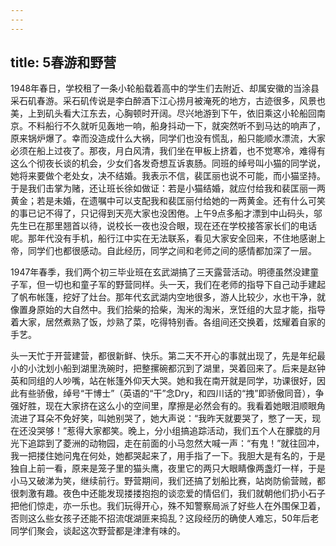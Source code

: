 ```yaml
---
---
---
```

title: 5春游和野营
---




1948年春日，学校租了一条小轮船载着高中的学生们去附近、却属安徽的当涂县采石矶春游。采石矶传说是李白醉酒下江心捞月被淹死的地方，古迹很多，风景也美，上到矶头看大江东去，心胸顿时开阔。尽兴地游到下午，依旧乘这小轮船回南京。不料船行不久就听见轰地一响，船身抖动一下，就突然听不到马达的响声了，原来锅炉爆了。幸而没造成什么大祸，同学们也没有慌乱，船只能顺水漂流，大家必须在船上过夜了。那夜，月白风清，我们坐在甲板上挤着，也不觉寒冷，难得有这么个彻夜长谈的机会，少女们各发奇想互诉衷肠。同班的绰号叫小猫的同学说，她将来要做个老处女，决不结婚。我表示不信，裴匡丽也说不可能，而小猫坚持。于是我们击掌为赌，还让班长徐如做证：若是小猫结婚，就应付给我和裴匡丽一两黄金；若是未婚，在遗嘱中可以支配我和裴匡丽付给她的一两黄金。还有什么可笑的事已记不得了，只记得到天亮大家也没困倦。上午9点多船才漂到中山码头，邬先生已在那里翘首以待，说校长一夜也没合眼，现在还在学校接答家长们的电话呢。那年代没有手机，船行江中实在无法联系，看见大家安全回来，不住地感谢上帝，同学们也都很感动。自此经历，同学之间和老师之间的感情都加深了一层。

1947年春季，我们两个初三毕业班在玄武湖搞了三天露营活动。明德虽然没建童子军，但一切也和童子军的野营同样。头一天，我们在老师的指导下自己动手建起了帆布帐篷，挖好了灶台。那年代玄武湖内空地很多，游人比较少，水也干净，就像置身原始的大自然中。我们拾柴的拾柴，淘米的淘米，烹饪组的大显才能，指导着大家，居然煮熟了饭，炒熟了菜，吃得特别香。各组间还交换着，炫耀着自家的手艺。

头一天忙于开营建营，都很新鲜、快乐。第二天不开心的事就出现了，先是年纪最小的小沈划小船到湖里洗碗时，把整摞碗都沉到了湖里，哭着回来了。后来是赵钟英和同组的人吵嘴，站在帐篷外仰天大哭。她和我在南开就是同学，功课很好，因此有些骄傲，绰号“干博士”（英语的“干”念Dry，和四川话的“拽”即骄傲同音），争强好胜，现在大家挤在这么小的空间里，摩擦是必然会有的。我看着她眼泪顺眼角流进了耳朵不免好笑，叫她别哭了，她大声说：“我昨天就要哭了，憋了一天，现在还没哭够！”惹得大家都笑。晚上，分小组搞追踪活动，我们五个人在朦胧的月光下追踪到了菱洲的动物园，走在前面的小马忽然大喊一声：“有鬼！”就往回冲，我一把搂住她问鬼在何处，她都哭起来了，用手指了一下。我胆大是有名的，于是独自上前一看，原来是笼子里的猫头鹰，夜里它的两只大眼睛像两盏灯一样，于是小马又破涕为笑，继续前行。野营期间，我们还搞了划船比赛，站岗防偷营贼，都很刺激有趣。夜色中还能发现搂搂抱抱的谈恋爱的情侣们，我们就朝他们扔小石子把他们惊走，亦一乐也。我们玩得开心，殊不知警察局派了好些人在外围保卫着，否则这么些女孩子还能不招流氓湖匪来捣乱？这段经历的确使人难忘，50年后老同学们聚会，谈起这次野营都是津津有味的。